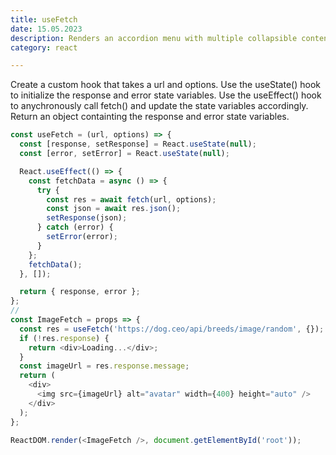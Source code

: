 ```yaml
---
title: useFetch
date: 15.05.2023
description: Renders an accordion menu with multiple collapsible content elements.
category: react

---
```

Create a custom hook that takes a url and options.
Use the useState() hook to initialize the response and error state variables.
Use the useEffect() hook to anychronously call fetch() and update the state variables accordingly.
Return an object containting the response and error state variables.

```js
const useFetch = (url, options) => {
  const [response, setResponse] = React.useState(null);
  const [error, setError] = React.useState(null);

  React.useEffect(() => {
    const fetchData = async () => {
      try {
        const res = await fetch(url, options);
        const json = await res.json();
        setResponse(json);
      } catch (error) {
        setError(error);
      }
    };
    fetchData();
  }, []);

  return { response, error };
};
//
const ImageFetch = props => {
  const res = useFetch('https://dog.ceo/api/breeds/image/random', {});
  if (!res.response) {
    return <div>Loading...</div>;
  }
  const imageUrl = res.response.message;
  return (
    <div>
      <img src={imageUrl} alt="avatar" width={400} height="auto" />
    </div>
  );
};

ReactDOM.render(<ImageFetch />, document.getElementById('root'));

```